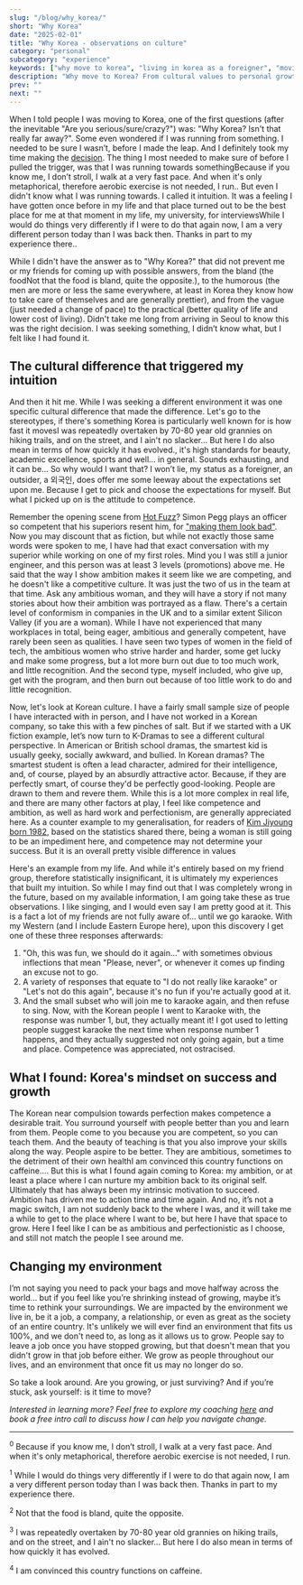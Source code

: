 ```yaml
---
slug: "/blog/why_korea/"
short: "Why Korea"
date: "2025-02-01"
title: "Why Korea - observations on culture"
category: "personal"
subcategory: "experience"
keywords: ["why move to korea", "living in korea as a foreigner", "moving to korea from the UK", "Romanian in korea", "korean cultural differences", "cultural differences in korea", "expat life in korea", "expat life", "immigrant life in korea", "immigrant life", "why korea attracts expats", "korean perfectionism", "western vs korean culture", "korean attitude towards success", "korean attitude towards competence", "korean ambition vs western mindset", "moving to korea"]
description: "Why move to Korea? From cultural values to personal growth, I reflect on how Korea rekindled my ambition and why this country feels like home."
prev: ""
next: ""
---
```




When I told people I was moving to Korea, one of the first questions (after the inevitable "Are you serious/sure/crazy?") was: "Why Korea? Isn't that really far away?". Some even wondered if I was running from something. I needed to be sure I wasn’t, before I made the leap. And I definitely took my time making the [decision](/blog/decisions/). The thing I most needed to make sure of before I pulled the trigger, was that I was running towards something<Footnote presentation="0">Because if you know me, I don’t stroll, I walk at a very fast pace. And when it's only metaphorical, therefore aerobic exercise is not needed, I run.</Footnote>. But even I didn't know what I was running towards. I called it intuition. It was a feeling I have gotten once before in my life and that place turned out to be the best place for me at that moment in my life, my university, for interviews<Footnote presentation="1">While I would do things very differently if I were to do that again now, I am a very different person today than I was back then. Thanks in part to my experience there.</Footnote>.

While I didn't have the answer as to "Why Korea?" that did not prevent me or my friends for coming up with possible answers, from the bland (the food<Footnote presentation="2">Not that the food is bland, quite the opposite.</Footnote>), to the humorous (the men are more or less the same everywhere, at least in Korea they know how to take care of themselves and are generally prettier), and from the vague (just needed a change of pace) to the practical (better quality of life and lower cost of living). Didn't take me long from arriving in Seoul to know this was the right decision. I was seeking something, I didn’t know what, but I felt like I had found it. 

## The cultural difference that triggered my intuition

And then it hit me. While I was seeking a different environment it was one specific cultural difference that made the difference. Let's go to the stereotypes, if there's something Korea is particularly well known for is how fast it moves<Footnote presentation="3">I was repeatedly overtaken by 70-80 year old grannies on hiking trails, and on the street, and I ain't no slacker... But here I do also mean in terms of how quickly it has evolved.</Footnote>, it's high standards for beauty, academic excellence, sports and well... in general. Sounds exhausting, and it can be... So why would I want that? I won’t lie, my status as a foreigner, an outsider, a 외국인, does offer me some leeway about the expectations set upon me. Because I get to pick and choose the expectations for myself. But what I picked up on is the attitude to competence. 

Remember the opening scene from [Hot Fuzz](https://www.imdb.com/title/tt0425112/)? Simon Pegg plays an officer so competent that his superiors resent him, for ["making them look bad"](https://www.youtube.com/shorts/Y9YtTLVqxXM). Now you may discount that as fiction, but while not exactly those same words were spoken to me, I have had that exact conversation with my superior while working on one of my first roles. Mind you I was still a junior engineer, and this person was at least 3 levels (promotions) above me. He said that the way I show ambition makes it seem like we are competing, and he doesn't like a competitive culture. It was just the two of us in the team at that time. Ask any ambitious woman, and they will have a story if not many stories about how their ambition was portrayed as a flaw. There's a certain level of conformism in companies in the UK and to a similar extent Silicon Valley (if you are a woman). While I have not experienced that many workplaces in total, being eager, ambitious and generally competent, have rarely been seen as qualities. I have seen two types of women in the field of tech, the ambitious women who strive harder and harder, some get lucky and make some progress, but a lot more burn out due to too much work, and little recognition. And the second type, myself included, who give up, get with the program, and then burn out because of too little work to do and little recognition. 

Now, let's look at Korean culture. I have a fairly small sample size of people I have interacted with in person, and I have not worked in a Korean company, so take this with a few pinches of salt. But if we started with a UK fiction example, let’s now turn to K-Dramas to see a different cultural perspective. In American or British school dramas, the smartest kid is usually geeky, socially awkward, and bullied. In Korean dramas? The smartest student is often a lead character, admired for their intelligence, and, of course, played by an absurdly attractive actor. Because, if they are perfectly smart, of course they'd be perfectly good-looking. People are drawn to them and revere them. While this is a lot more complex in real life, and there are many other factors at play, I feel like competence and ambition, as well as hard work and perfectionism, are generally appreciated here. As a counter example to my generalisation, for readers of [Kim Jiyoung born 1982](https://www.goodreads.com/book/show/46041199-kim-jiyoung-born-1982), based on the statistics shared there, being a woman is still going to be an impediment here, and competence may not determine your success. But it is an overall pretty visible difference in values 

Here's an example from my life. And while it's entirely based on my friend group, therefore statistically insignificant, it is ultimately my experiences that built my intuition. So while I may find out that I was completely wrong in the future, based on my available information, I am going take these as true observations. I like singing, and I would even say I am pretty good at it. This is a fact a lot of my friends are not fully aware of… until we go karaoke. With my Western (and I include Eastern Europe here), upon this discovery I get one of these three responses afterwards: 
1. "Oh, this was fun, we should do it again..." with sometimes obvious inflections that mean "Please, never", or whenever it comes up finding an excuse not to go. 
2. A variety of responses that equate to "I do not really like karaoke" or "Let's not do this again", because it's no fun if you're actually good at it. 
3. And the small subset who will join me to karaoke again, and then refuse to sing.
Now, with the Korean people I went to Karaoke with, the response was number 1, but, they actually meant it! I got used to letting people suggest karaoke the next time when response number 1 happens, and they actually suggested not only going again, but a time and place. Competence was appreciated, not ostracised.

## What I found: Korea's mindset on success and growth

The Korean near compulsion towards perfection makes competence a desirable trait. You surround yourself with people better than you and learn from them. People come to you because you are competent, so you can teach them. And the beauty of teaching is that you also improve your skills along the way. People aspire to be better. They are ambitious, sometimes to the detriment of their own health<Footnote presentation="4">I am convinced this country functions on caffeine.</Footnote>... But this is what I found again coming to Korea: my ambition, or at least a place where I can nurture my ambition back to its original self. Ultimately that has always been my intrinsic motivation to succeed. Ambition has driven me to action time and time again. And no, it’s not a magic switch, I am not suddenly back to the where I was, and it will take me a while to get to the place where I want to be, but here I have that space to grow. Here I feel like I can be as ambitious and perfectionistic as I choose, and still not match the people I see around me.

## Changing my environment

I’m not saying you need to pack your bags and move halfway across the world… but if you feel like you’re shrinking instead of growing, maybe it’s time to rethink your surroundings. We are impacted by the environment we live in, be it a job, a company, a relationship, or even as great as the society of an entire country. It's unlikely we will ever find an environment that fits us 100%, and we don't need to, as long as it allows us to grow. People say to leave a job once you have stopped growing, but that doesn't mean that you didn't grow in that job before either. We grow as people throughout our lives, and an environment that once fit us may no longer do so.

So take a look around. Are you growing, or just surviving? And if you’re stuck, ask yourself: is it time to move?

_Interested in learning more? Feel free to explore my coaching [here](/coaching/) and book a free intro call to discuss how I can help you navigate change._


---

<sup>0</sup> Because if you know me, I don’t stroll, I walk at a very fast pace. And when it's only metaphorical, therefore aerobic exercise is not needed, I run.

<sup>1</sup> While I would do things very differently if I were to do that again now, I am a very different person today than I was back then. Thanks in part to my experience there.

<sup>2</sup> Not that the food is bland, quite the opposite.

<sup>3</sup> I was repeatedly overtaken by 70-80 year old grannies on hiking trails, and on the street, and I ain't no slacker... But here I do also mean in terms of how quickly it has evolved.

<sup>4</sup> I am convinced this country functions on caffeine.